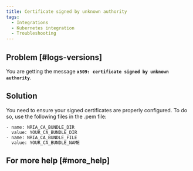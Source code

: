 ```yaml
---
title: Certificate signed by unknown authority
tags:
  - Integrations
  - Kubernetes integration
  - Troubleshooting
---
```


## Problem [#logs-versions]

You are getting the message **`x509: certificate signed by unknown authority`**.

## Solution

You need to ensure your signed certificates are properly configured. To do so, use the following files in the .pem file:

```
- name: NRIA_CA_BUNDLE_DIR 
  value: YOUR_CA_BUNDLE_DIR 
- name: NRIA_CA_BUNDLE_FILE  
  value: YOUR_CA_BUNDLE_NAME
```

## For more help [#more_help]
